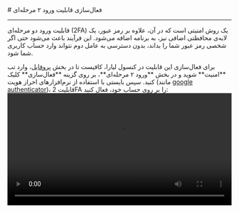 

<Layout>
<Head>
<title>مستندات فعال‌سازی قابلیت ورود ۲ مرحله‌ای - لیارا</title>
<meta property="og:title" content="مستندات خدمات رایانش ابری لیارا" />
<meta property="og:description" content="مستندات مربوط به نحوه فعال‌سازی قابلیت ورود ۲ مرحله‌ای به کنسول لیارا"  />
</Head>
# فعال‌سازی قابلیت ورود ۲ مرحله‌ای 
<hr className="mb-2" />

قابلیت ورود دو مرحله‌ای (2FA) یک روش امنیتی است که در آن، علاوه بر رمز عبور، یک لایه‌ی محافظتی اضافی نیز، به برنامه اضافه می‌شود. 
این فرآیند باعث می‌شود حتی اگر شخصی رمز عبور شما را بداند، بدون دسترسی به عامل دوم نتواند وارد حساب کاربری شما شود.







<div className="h-4" />
برای فعال‌سازی این قابلیت در کنسول لیارا، کافیست تا در بخش <a href="https://console.liara.ir/settings/security" className="text-[#2196f3]">پروفایل</a>، وارد تب **امنیت** شوید و در بخش **ورود ۲ مرحله‌ای**، بر روی گزینه **فعال‌سازی** کلیک کنید. سپس بایستی با استفاده از نرم‌افزارهای احراز هویت (مانند <a href="https://play.google.com/store/apps/details?id=com.google.android.apps.authenticator2&hl=en" className="text-[#2196f3]">google authenticator</a>)، قابلیت 2FA را بر روی حساب خود، فعال کنید: 

<div className="h-4" />
<video
src="https://media.liara.ir/docs/enable-two-factor-feature.mp4"
controls="controls"
className="block w-full"
width="100%"
/>
<div className="h-4" />

در صورت عدم نیاز به این قابلیت نیز، کافیست تا بر روی گزینه **غیر فعال‌سازی** کلیک کنید. 

<div className="h-4" />
<Alert variant="info">
<p>
حتماً کدهای بازیابی داده شده را در جایی مطمئن ذخیره کنید. البته در صورت از دست دادن این کدها، می‌توانید پس از ورود به کنسول، بر روی گزینه <b>ایجاد مجدد کدهای بازیابی</b> کلیک کنید؛ اما در صورت دسترسی نداشتن به سیستم احراز هویت و کدهای بازیابی، امکان ورود به حساب کاربری را نخواهید داشت.
</p>
</Alert>

</Layout>